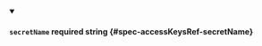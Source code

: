 
<details className="config-field" data-expandable="false" open>
<summary>

#### `secretName` <span className="config-field-required" data-required="false">required</span> <span className="config-field-type">string</span> <span className="config-field-default"></span> <span className="config-field-enum"></span> {#spec-accessKeysRef-secretName}



</summary>



</details>
